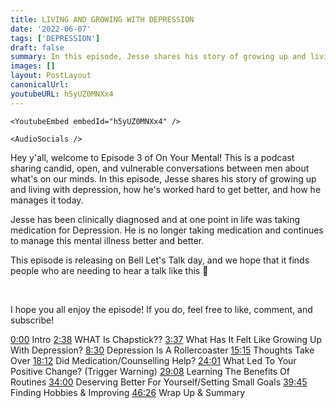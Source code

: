 ```yaml
---
title: LIVING AND GROWING WITH DEPRESSION
date: '2022-06-07'
tags: ['DEPRESSION']
draft: false
summary: In this episode, Jesse shares his story of growing up and living with depression, how he's worked hard to get better, and how he manages it today.
images: []
layout: PostLayout
canonicalUrl:
youtubeURL: h5yUZ0MNXx4
---
```


    <YoutubeEmbed embedId="h5yUZ0MNXx4" />

    <AudioSocials />

<VideoDetail video="h5yUZ0MNXx4" />

Hey y'all, welcome to Episode 3 of On Your Mental! This is a podcast sharing candid, open, and vulnerable conversations between men about what's on our minds. In this episode, Jesse shares his story of growing up and living with depression, how he's worked hard to get better, and how he manages it today.

Jesse has been clinically diagnosed and at one point in life was taking medication for Depression. He is no longer taking medication and continues to manage this mental illness better and better.

This episode is releasing on Bell Let's Talk day, and we hope that it finds people who are needing to hear a talk like this 💙

<br>

I hope you all enjoy the episode! If you do, feel free to like, comment, and subscribe!

[0:00](https://www.youtube.com/watch?v=h5yUZ0MNXx4&t=0s) Intro
[2:38](https://www.youtube.com/watch?v=h5yUZ0MNXx4&t=158s) WHAT Is Chapstick??
[3:37](https://www.youtube.com/watch?v=h5yUZ0MNXx4&t=217s) What Has It Felt Like Growing Up With Depression?
[8:30](https://www.youtube.com/watch?v=h5yUZ0MNXx4&t=510s) Depression Is A Rollercoaster
[15:15](https://www.youtube.com/watch?v=h5yUZ0MNXx4&t=915s) Thoughts Take Over
[18:12](https://www.youtube.com/watch?v=h5yUZ0MNXx4&t=1092s) Did Medication/Counselling Help?
[24:01](https://www.youtube.com/watch?v=h5yUZ0MNXx4&t=1441s) What Led To Your Positive Change? (Trigger Warning)
[29:08](https://www.youtube.com/watch?v=h5yUZ0MNXx4&t=1748s) Learning The Benefits Of Routines
[34:00](https://www.youtube.com/watch?v=h5yUZ0MNXx4&t=2040s) Deserving Better For Yourself/Setting Small Goals
[39:45](https://www.youtube.com/watch?v=h5yUZ0MNXx4&t=2385s) Finding Hobbies & Improving
[46:26](https://www.youtube.com/watch?v=h5yUZ0MNXx4&t=2786s) Wrap Up & Summary
